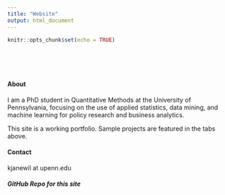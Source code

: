 ```yaml
---
title: "Website"
output: html_document
---
```


```r
knitr::opts_chunk$set(echo = TRUE)
```

<style type="text/css">
.title {
  display: none;
}

#getting-started img {
  margin-right: 1px;
}

</style>

<div class="row" style="padding-top: 50px;">
<div class="col-sm-6">

#### About

I am a PhD student in Quantitative Methods at the University of Pennsylvania, focusing on the use of applied statistics, data mining, and machine learning for policy research and business analytics.

This site is a working portfolio. Sample projects are featured in the tabs above.

#### Contact

kjanewil at upenn.edu

##### GitHub Repo for this site

  <a href="https://github.com/katjanewilson?tab=repositories" target = "_blank"><i class="fa fa-github" aria-hidden="true"></i></a>
